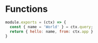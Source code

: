 # Functions

```javascript
module.exports = (ctx) => {
  const { name = 'World' } = ctx.query;
  return { hello: name, from: ctx.app }
}
```